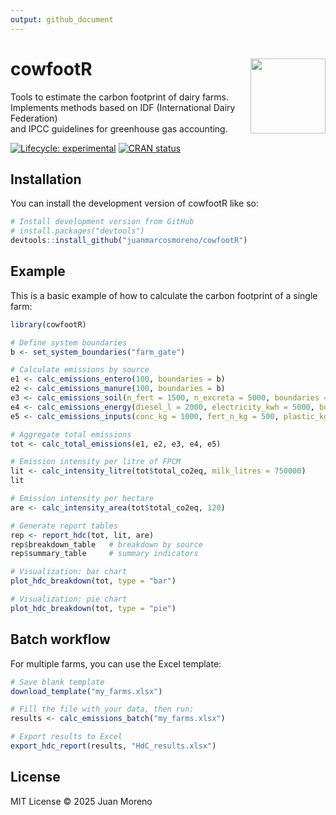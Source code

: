 ```yaml
---
output: github_document
---
```

# cowfootR <img src="man/figures/logo.png" align="right" width="120" />

Tools to estimate the carbon footprint of dairy farms.  
Implements methods based on IDF (International Dairy Federation)  
and IPCC guidelines for greenhouse gas accounting.

<!-- badges: start -->
[![Lifecycle: experimental](https://img.shields.io/badge/lifecycle-experimental-orange.svg)](https://lifecycle.r-lib.org/articles/stages.html)
[![CRAN status](https://www.r-pkg.org/badges/version/cowfootR)](https://CRAN.R-project.org/package=cowfootR)
<!-- badges: end -->


## Installation

You can install the development version of cowfootR like so:

```r
# Install development version from GitHub
# install.packages("devtools")
devtools::install_github("juanmarcosmoreno/cowfootR")
```

## Example

This is a basic example of how to calculate the carbon footprint of a single farm:

```r
library(cowfootR)

# Define system boundaries
b <- set_system_boundaries("farm_gate")

# Calculate emissions by source
e1 <- calc_emissions_entero(100, boundaries = b)
e2 <- calc_emissions_manure(100, boundaries = b)
e3 <- calc_emissions_soil(n_fert = 1500, n_excreta = 5000, boundaries = b)
e4 <- calc_emissions_energy(diesel_l = 2000, electricity_kwh = 5000, boundaries = b)
e5 <- calc_emissions_inputs(conc_kg = 1000, fert_n_kg = 500, plastic_kg = 100, boundaries = b)

# Aggregate total emissions
tot <- calc_total_emissions(e1, e2, e3, e4, e5)

# Emission intensity per litre of FPCM
lit <- calc_intensity_litre(tot$total_co2eq, milk_litres = 750000)
lit

# Emission intensity per hectare
are <- calc_intensity_area(tot$total_co2eq, 120)

# Generate report tables
rep <- report_hdc(tot, lit, are)
rep$breakdown_table   # breakdown by source
rep$summary_table     # summary indicators

# Visualization: bar chart
plot_hdc_breakdown(tot, type = "bar")

# Visualization: pie chart
plot_hdc_breakdown(tot, type = "pie")

```

## Batch workflow
For multiple farms, you can use the Excel template:
```r

# Save blank template
download_template("my_farms.xlsx")

# Fill the file with your data, then run:
results <- calc_emissions_batch("my_farms.xlsx")

# Export results to Excel
export_hdc_report(results, "HdC_results.xlsx")
```

## License

MIT License © 2025 Juan Moreno
